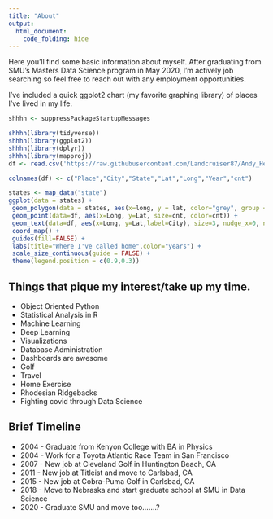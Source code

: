 ```yaml
---
title: "About"
output:
  html_document:
    code_folding: hide
---
```


Here you'll find some basic information about myself.  After graduating from SMU's Masters Data Science program in May 2020, I'm actively job searching so feel free to reach out with any employment opportunities. 


I've included a quick ggplot2 chart (my favorite graphing library) of places I've lived in my life. 


```r
shhhh <- suppressPackageStartupMessages

shhhh(library(tidyverse))
shhhh(library(ggplot2))
shhhh(library(dplyr))
shhhh(library(mapproj))
df <- read.csv('https://raw.githubusercontent.com/Landcruiser87/Andy_Heroy_Data_Science/gh-pages/data/Livingspaces.csv')

colnames(df) <- c("Place","City","State","Lat","Long","Year","cnt")

states <- map_data("state")
ggplot(data = states) + 
 geom_polygon(data = states, aes(x=long, y = lat, color="grey", group = group), alpha=.2, color="white") +
 geom_point(data=df, aes(x=Long, y=Lat, size=cnt, color=cnt)) +
 geom_text(data=df, aes(x=Long, y=Lat,label=City), size=3, nudge_x=0, nudge_y=1.3, check_overlap = T) +
 coord_map() +
 guides(fill=FALSE) +
 labs(title="Where I've called home",color="years") +
 scale_size_continuous(guide = FALSE) +
 theme(legend.position = c(0.9,0.3))


```


## Things that pique my interest/take up my time.

  - Object Oriented Python
  - Statistical Analysis in R
  - Machine Learning 
  - Deep Learning
  - Visualizations
  - Database Administration
  - Dashboards are awesome
  - Golf
  - Travel
  - Home Exercise
  - Rhodesian Ridgebacks
  - Fighting covid through Data Science

## Brief Timeline

  - 2004 - Graduate from Kenyon College with BA in Physics
  - 2004 - Work for a Toyota Atlantic Race Team in San Francisco
  - 2007 - New job at Cleveland Golf in Huntington Beach, CA
  - 2011 - New job at Titleist and move to Carlsbad, CA
  - 2015 - New job at Cobra-Puma Golf in Carlsbad, CA
  - 2018 - Move to Nebraska and start graduate school at SMU in Data Science
  - 2020 - Graduate SMU and move too.......?



